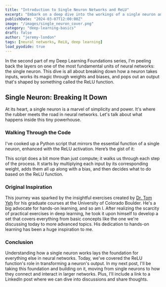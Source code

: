 ```yaml
---
title: "Introduction to Single Neuron Networks and ReLU"
excerpt: "Embark on a deep dive into the workings of a single neuron and the ReLU function, foundational concepts in neural network design."
publishDate: "2024-03-07T12:00:00Z"
image: "/images/single_neuron_cover.png"
category: "deep-learning-basics"
draft: false
author: "jeremy-london"
tags: [neural networks, ReLU, deep learning]
load_pyodide: true
---
```



In the second part of my Deep Learning Foundations series, I'm peeling back the layers on one of the most fundamental units of neural networks: the single neuron. This dive is all about breaking down how a neuron takes inputs, works its magic through weights and biases, and pops out an output that's shaped by something called the ReLU function. 

## Single Neuron: Breaking It Down

At its heart, a single neuron is a marvel of simplicity and power. It's where the rubber meets the road in neural networks. Let's talk about what happens inside this tiny powerhouse. 

### Walking Through the Code

I've cooked up a Python script that mirrors the essential function of a single neuron, enhanced with the ReLU activation. Here’s the gist of it:

<SingleNeuron client:load />
<PythonModule client:load filePath="examples/basics/single_neuron_relu.py"/>

This script does a bit more than just compute; it walks us through each step of the process. It starts by multiplying each input by its corresponding weight, adds them all up along with a bias, and then decides what to do based on the ReLU function.

### Original Inspiration
This journey was sparked by the insightful exercises created by [Dr. Tom Yeh](https://tomyeh.info) for his graduate courses at the University of Colorado Boulder. He's a big advocate for hands-on learning, and so am I. After realizing the scarcity of practical exercises in deep learning, he took it upon himself to develop a set that covers everything from basic concepts like the one we're discussing today to more advanced topics. His dedication to hands-on learning has been a huge inspiration to me.

### Conclusion
Understanding how a single neuron works lays the foundation for everything else in neural networks. Today, we've covered the ReLU function's role in transforming a neuron's output. In my next post, I'll be taking this foundation and building on it, moving from single neurons to how they connect and interact in larger networks. Plus, I'll include a link to a LinkedIn post where we can dive into discussions and share thoughts.